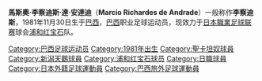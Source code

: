 {{Football player infobox 
| playername = 李察迪斯
| image = Márcio Richardes.jpg
| fullname = Marcio Richardes de Andrade
| height = {{height|m=1.73}}
| dateofbirth = {{birth date and age|1981|11|30}} 
| cityofbirth =
| countryofbirth = [[巴西|巴西]] 
| currentclub  = [[新潟天鵝|新潟天鵝]] 
| clubnumber = 10
| position = [[中場|中場]]
| youthyears = 1997-2002
| youthclubs = [[保利斯達足球會|保利斯塔]] 
| years = 2004<br />2005-2006<br />2006<br />2007<br />2007-
| clubs = [[克里西乌马竞技俱乐部|巴希馬]]<br />[[聖卡坦奴|聖卡坦奴]]<br />[[馬利利亞體育會|馬利利亞]]<br />[[聖卡坦奴|聖卡坦奴]]<br />[[新潟天鵝|新潟天鵝]]
| caps(goals) =<br /><br /><br /><br />{{0}}30 {{0}}{{0}}(9)
| pcupdate = [[27_April|27 April]] 2008 
}}

'''馬斯奧·李察迪斯·達·安達迪'''（'''Marcio Richardes de Andrade'''）一般称作'''李察迪斯'''，1981年11月30日生于[[巴西|巴西]]，[[巴西|巴西]]职业足球运动员，现效力于[[日本職業足球联赛|日本職業足球联赛]]球会[[浦和红宝石|浦和红宝石]]队。

{{DEFAULTSORT:Marcio Richardes}}
[[Category:巴西足球运动员|Category:巴西足球运动员]]
[[Category:1981年出生|Category:1981年出生]]
[[Category:聖卡坦奴球員|Category:聖卡坦奴球員]]
[[Category:新潟天鵝球員|Category:新潟天鵝球員]]
[[Category:浦和红宝石球员|Category:浦和红宝石球员]]
[[Category:日職球員|Category:日職球員]]
[[Category:日本外籍足球運動員|Category:日本外籍足球運動員]]
[[Category:巴西旅外足球運動員|Category:巴西旅外足球運動員]]